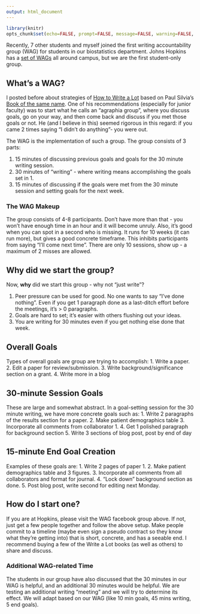 ```yaml
---
output: html_document
---
```

```r
library(knitr)
opts_chunk$set(echo=FALSE, prompt=FALSE, message=FALSE, warning=FALSE, comment="", results='hide')
```

Recently, 7 other students and myself joined the first writing accountability group (WAG) for students in our biostatistics department.  Johns Hopkins has a [set of WAGs](https://www.facebook.com/HopkinsWAGs) all around campus, but we are the first student-only group.

## What's a WAG?

I posted before about strategies of [How to Write a Lot](http://hopstat.wordpress.com/2014/06/15/how-to-write-a-lot/) based on Paul Silvia's [Book of the same name](http://www.amazon.com/How-Write-Lot-Practical-Productive/dp/1591477433).  One of his recommendations (especially for junior faculty) was to start what he calls an "agraphia group", where you discuss goals, go on your way, and then come back and discuss if you met those goals or not.  He (and I believe in this) seemed rigorous in this regard: if you came 2 times saying "I didn't do anything"- you were out.  

The WAG is the implementation of such a group.  The group consists of 3 parts:

1.  15 minutes of discussing previous goals and goals for the 30 minute writing session.
2.  30 minutes of "writing" - where writing means accomplishing the goals set in 1.
3.  15 minutes of discussing if the goals were met from the 30 minute session and setting goals for the next week.

### The WAG Makeup

The group consists of 4-8 participants.  Don't have more than that - you won't have enough time in an hour and it will become unruly.  Also, it's good when you can spot in a second who is missing.  It runs for 10 weeks (it can run more), but gives a good concrete timeframe.  This inhibits participants from saying "I'll come next time".  There are only 10 sessions, show up - a maximum of 2 misses are allowed.

## Why did we start the group?
Now, **why** did we start this group - why not "just write"?

1.  Peer pressure can be used for good.  No one wants to say "I've done nothing".   Even if you get 1 paragraph done as a last-ditch effort before the meetings, it's > 0 paragraphs.
2.  Goals are hard to set; it's easier with others flushing out your ideas.
3.  You are writing for 30 minutes even if you get nothing else done that week.

## Overall Goals
Types of overall goals are group are trying to accomplish:
1.  Write a paper.
2.  Edit a paper for review/submission.
3.  Write background/significance section on a grant.
4.  Write more in a blog

## 30-minute Session Goals
These are large and somewhat abstract. In a goal-setting session for the 30 minute writing, we have more concrete goals such as:
1.  Write 2 paragraphs of the results section for a paper.
2.  Make patient demographics table
3.  Incorporate all comments from collaborator 1.
4.  Get 1 polished paragraph for background section
5.  Write 3 sections of blog post, post by end of day

## 15-minute End Goal Creation
Examples of these goals are:
1.  Write 2 pages of paper 1.
2.  Make patient demographics table and 3 figures.
3.  Incorporate all comments from all collaborators and format for journal.
4.  "Lock down" background section as done.
5.  Post blog post, write second for editing next Monday.

## How do I start one?
If you are at Hopkins, please visit the WAG facebook group above.  If not, just get a few people together and follow the above setup.  Make people commit to a timeline (maybe even sign a pseudo contract so they know what they're getting into) that is short, concrete, and has a seeable end.  I recommend buying a few of the Write a Lot books (as well as others) to share and discuss.

### Additional WAG-related Time
The students in our group have also discussed that the 30 minutes in our WAG is helpful, and an additional 30 minutes would be helpful.  We are testing an additional writing "meeting" and we will try to determine its effect.  We will adapt based on our WAG (like 10 min goals, 45 mins writing, 5 end goals).





